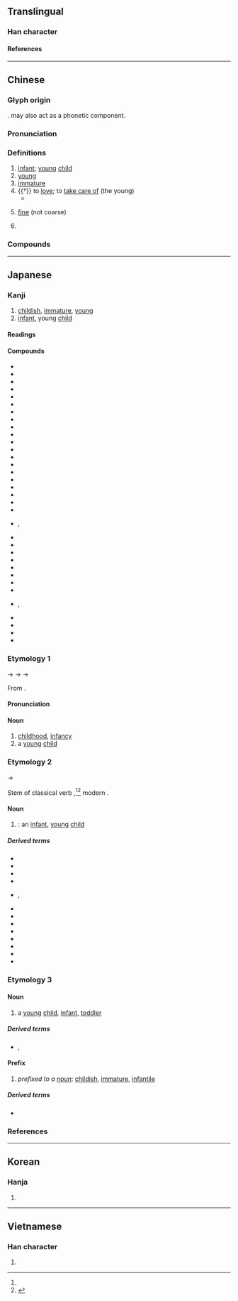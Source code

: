 {{also|㓜|幻|糼|糿|紉}}
{{character info/new}}
==Translingual==

===Han character===
{{Han char|rn=52|rad=幺|as=02|sn=5|four=24727|canj=VIKS|ids=⿰幺力}}

====References====
{{Han ref|kx=0342.020|dkj=09193|dj=0650.090|hdz=21093.070|uh=5E7C}}

----

==Chinese==
{{zh-forms|alt=㓜}}

===Glyph origin===
{{Han etyl}}
{{Han compound|幺|力|ls=ic|t1=tiny|t2=strength}}. {{och-l|幺}} may also act as a phonetic component.

===Pronunciation===
{{zh-pron
|m=yòu
|c=jau3
|h=pfs=yu
|md=iú
|mn=iù
|mn-t=iun3
|w=2ieu
|mc=y
|oc=y
|cat=n,a,v,pn
}}

===Definitions===
{{zh-hanzi}}

# [[infant]]; [[young]] [[child]]
# [[young]]
# [[immature]]
# {{†}} to [[love]]; to [[take care of]] (the young)
#* {{zh-x|'''幼''' 吾 幼，以及 人 之 幼。|'''Treat with the kindness due to youth''' the young in your own family, so that the young in the families of others shall be similarly treated.|ref=Mengzi}}
# {{lb|zh|Cantonese}} [[fine]] (not coarse)
# {{surname|lang=zh}}

===Compounds===
{{zh-der|幼學瓊林|幼功|幼蟲|幼風|幼年|幼學壯行|幼弱|幼孤|婦幼|幼稚|幼主|幼托|幼兒|幼兒教育|年幼|低幼讀物|幼稚園病|幼齒|幼體|幼苗|幼芽|幼童軍|幼童|幼穉|幼稚教育|幼稚園|幼株|幼小|年幼無知|慈幼|嬰幼兒|幼教|幼學|幼艾|幼子|幼稚病|幼林|出幼|低幼兒童|攜幼扶老|攜老扶幼|攜老挈幼|扶老攜幼|敬老慈幼|男女老幼|托幼|扶幼週|母老子幼|老幼咸宜|荒幼|負老攜幼|長幼|老幼|自幼|長幼有序|負老提幼|育幼院|長幼尊卑}}

----

==Japanese==

===Kanji===
{{ja-kanji|grade=6|rs=幺02}}

# [[childish]], [[immature]], [[young]]
# [[infant]], young [[child]]

====Readings====
{{ja-readings
|goon=ゆう<いう
|kanon=ゆう<いう
|kanyoon=よう<えう
|kun=おさな-い<をさな-い, いと-けない, おさな-びる
|nanori=わか
}}

====Compounds====
{{der-top|Compounds}}
* {{ja-r|幼芽|ようが|[[plumule]]}}
* {{ja-r|幼孩|ようがい}}
* {{ja-r|幼学|ようがく}}
* {{ja-r|幼魚|ようぎょ|[[young]] [[fish]]}}
* {{ja-r|幼君|ようくん|[[young]] [[master]]}}
* {{ja-r|幼形|ようけい|[[neoteny]]}}
* {{ja-r|幼孤|ようこ|[[young]] [[orphan]]}}
* {{ja-r|幼根|ようこん|([[botany]]) [[radicle]]}}
* {{ja-r|幼児|ようじ|[[infant]], [[toddler]]}}
* {{ja-r|幼時|ようじ|[[childhood]], [[infancy]]}}
* {{ja-r|幼歯|ようし|[[baby tooth]]}}
* {{ja-r|幼者|ようしゃ|[[young]] [[child]], [[infant]]}}
* {{ja-r|幼弱|ようじゃく|[[young]] and [[weak]]}}
* {{ja-r|幼若|ようじゃく|[[juvenile]]}}
* {{ja-r|幼主|ようしゅ|[[young]] [[monarch]]}}
* {{ja-r|幼獣|ようじゅう|[[young]] [[animal]]}}
* {{ja-r|幼女|ようじょ|[[young]] [[girl]]}}
* {{ja-r|幼少|ようしょう|[[very]] [[young, [[infancy]]}}
* {{ja-r|幼生|ようせい|[[larva]]}}
* {{ja-r|幼稚|ようち|[[childish]]; [[infantile]]}}
* {{ja-r|幼冲|ようちゅう}}, {{ja-r|幼沖|ようちゅう}}
* {{ja-r|幼虫|ようちゅう|[[larva]]}}
* {{ja-r|幼鳥|ようちょう|[[chick]]}}
* {{ja-r|幼帝|ようてい|[[young]] [[emperor]]}}
* {{ja-r|幼童|ようどう|[[young]] [[child]]}}
* {{ja-r|幼年|ようねん|[[childhood]]}}
* {{ja-r|幼保|ようほ}}
* {{ja-r|幼木|ようぼく}}
* {{ja-r|幼齢林|ようれいりん}}
* {{ja-r|幼名|ようみょう|[[childhood]] [[name]]}}, {{ja-r|幼名|ようめい}}
* {{ja-r|長幼|ちょうよう|the [[young]] and the [[old]]}}
* {{ja-r|童幼|どうよう}}
* {{ja-r|老幼|ろうよう|the [[young]] and the [[old]]}}
* {{ja-r|幼気|いたいけ|[[young]] and [[sweet]]}}
{{der-bottom}}

===Etymology 1===
{{ja-kanjitab|よう|yomi=o}}

{{IPAfont|*/jiɪu/}} → {{IPAchar|/jieu/}} → {{IPAchar|/jeu/}} → {{IPAchar|/joː/}}

From {{bor|ja|ltc|sort=よう|-}} {{ltc-l|幼}}.

====Pronunciation====
{{ja-pron|y=kanyo|よう|acc=1|acc_ref=DJR}}

====Noun====
{{ja-noun|よう|hhira=えう}}

# [[childhood]], [[infancy]]
# a [[young]] [[child]]

===Etymology 2===
{{ja-kanjitab|おさな|yomi=k}}

{{IPAchar|/wosana/}} → {{IPAchar|/osana/}}

Stem of classical verb {{m|ja|幼し|tr=osanashi}},<ref name="DJR"/><ref>{{R:Daijisen}}</ref> modern {{m|ja|幼い|tr=osanai||[[childish]], [[infantile]]}}.

====Noun====
{{ja-noun|おさな|hhira=をさな}}

# {{synonym of|lang=ja|幼子|tr=osanago|nodot=1|sort=おさな}}: an [[infant]], [[young]] [[child]]

=====Derived terms=====
{{der-top}}
* {{ja-r|幼びる|おさなびる}}
* {{ja-r|幼らしい|おさならし.い}}
* {{ja-r|幼 生い|おさな おい}}
* {{ja-r|幼%顔|おさな%がお}}
* {{ja-r|幼%子|おさな%ご|rom=-}}, {{ja-r|幼%児|おさな%ご}}
* {{ja-r|幼%心%地|おさな%-ごこ%ち}}
* {{ja-r|幼%心|おさな%-ごころ}}
* {{ja-r|幼%立ち|おさな%だち}}
* {{ja-r|幼%妻|おさな%づま}}
* {{ja-r|幼 友達|おさな ともだち}}
* {{ja-r|幼%名|おさな%な}}
* {{ja-r|幼 物%語|おさな もの%がたり}}
* {{ja-r|幼%等|おさな%ら}}
{{der-bottom}}

===Etymology 3===
{{ja-kanjitab|いと|yomi=k}}
{{rfe|ja|sort=いと|from {{m|ja|糸|tr=ito||[[thread]]}}?}}

====Noun====
{{ja-noun|いと}}

# {{lb|ja|archaic|sort=いと}} a [[young]] [[child]], [[infant]], [[toddler]]
#: {{syn|ja|幼児|tr=yōji}}

=====Derived terms=====
* {{ja-r|幼様|いとさま}}, {{ja-r|幼様|いとさん}}

====Prefix====
{{ja-noun|いと}}

# ''prefixed to a [[noun]]'': [[childish]], [[immature]], [[infantile]]

=====Derived terms=====
* {{ja-r|幼宮|いとみや}}

===References===
<references/>

----

==Korean==

===Hanja===
{{ko-hanja|hangeul=유|rv=yu|mr=yu}}

# {{defn|lang=ko|sort=幺02}}

----

==Vietnamese==

===Han character===
{{vi-hantu|[[ấu]], [[âu]]|rs=幺02}}

# {{defn|lang=vi|sort=幺02}}